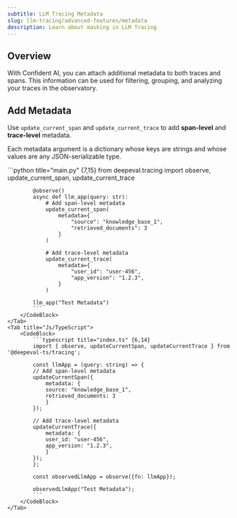 ```yaml
---
subtitle: LLM Tracing Metadata
slug: llm-tracing/advanced-features/metadata
description: Learn about masking in LLM Tracing
---
```


## Overview

With Confident AI, you can attach additional metadata to both traces and spans. This information can be used for filtering, grouping, and analyzing your traces in the observatory.

## Add Metadata

Use `update_current_span` and `update_current_trace` to add **span-level** and **trace-level** metadata.

Each metadata argument is a dictionary whose keys are strings and whose values are any JSON-serializable type.

<Tabs>
    <Tab title="Python">
        <CodeBlock>
            ```python title="main.py" {7,15}
            from deepeval.tracing import observe, update_current_span, update_current_trace
            
            @observe()
            async def llm_app(query: str):
                # Add span-level metadata
                update_current_span(
                    metadata={
                        "source": "knowledge_base_1",
                        "retrieved_documents": 3
                    }
                )
                
                # Add trace-level metadata
                update_current_trace(
                    metadata={
                        "user_id": "user-456",
                        "app_version": "1.2.3",
                    }
                )
            
            llm_app("Test Metadata")
            ```
        </CodeBlock>
    </Tab>
    <Tab title="Js/TypeScript">
        <CodeBlock>
            ```typescript title="index.ts" {6,14}
            import { observe, updateCurrentSpan, updateCurrentTrace } from '@deepeval-ts/tracing';
            
            const llmApp = (query: string) => {
            // Add span-level metadata
            updateCurrentSpan({
                metadata: {
                source: "knowledge_base_1",
                retrieved_documents: 3
                }
            });
                
            // Add trace-level metadata
            updateCurrentTrace({
                metadata: {
                user_id: "user-456",
                app_version: "1.2.3",
                }
            });
            };
            
            const observedLlmApp = observe({fn: llmApp});
            
            observedLlmApp("Test Metadata");
            ```
        </CodeBlock>
    </Tab>
</Tabs>
